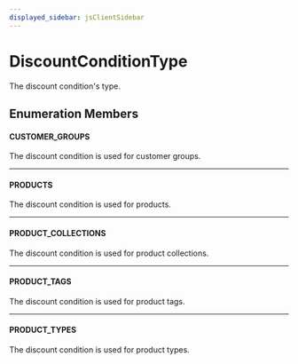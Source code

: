 ```yaml
---
displayed_sidebar: jsClientSidebar
---
```



# DiscountConditionType

The discount condition's type.

## Enumeration Members

#### CUSTOMER\_GROUPS

The discount condition is used for customer groups.

___

#### PRODUCTS

The discount condition is used for products.

___

#### PRODUCT\_COLLECTIONS

The discount condition is used for product collections.

___

#### PRODUCT\_TAGS

The discount condition is used for product tags.

___

#### PRODUCT\_TYPES

The discount condition is used for product types.

